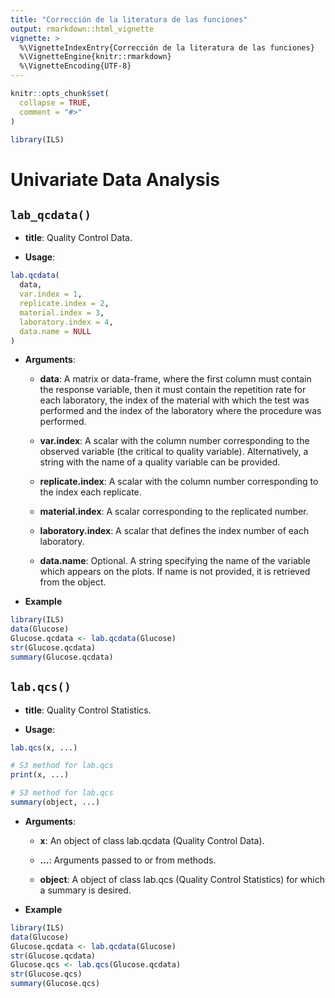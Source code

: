 ```yaml
---
title: "Corrección de la literatura de las funciones"
output: rmarkdown::html_vignette
vignette: >
  %\VignetteIndexEntry{Corrección de la literatura de las funciones}
  %\VignetteEngine{knitr::rmarkdown}
  %\VignetteEncoding{UTF-8}
---
```


```r
knitr::opts_chunk$set(
  collapse = TRUE,
  comment = "#>"
)
```

```r
library(ILS)
```

# Univariate Data Analysis

## `lab_qcdata()`

* __title__: Quality Control Data.

* __Usage__:

```r
lab.qcdata(
  data,
  var.index = 1,
  replicate.index = 2,
  material.index = 3,
  laboratory.index = 4,
  data.name = NULL
)

```
* __Arguments__:

  - __data__: A matrix or data-frame, where the first column must contain the response variable, then it must contain the repetition rate for each laboratory, the index of the material with which the test was performed and the index of the laboratory where the procedure was performed.
  
  - __var.index__: A scalar with the column number corresponding to the observed variable (the critical to quality variable). Alternatively, a string with the name of a quality variable can be provided.
  
  - __replicate.index__: A scalar with the column number corresponding to the index each replicate.

  - __material.index__: A scalar corresponding to the replicated number.

  - __laboratory.index__: A scalar that defines the index number of each laboratory.

  - __data.name__: Optional. A string specifying the name of the variable which appears on the plots. If name is not provided, it is retrieved from the object.
  
* __Example__

```r
library(ILS)
data(Glucose)
Glucose.qcdata <- lab.qcdata(Glucose)
str(Glucose.qcdata)
summary(Glucose.qcdata)
```

## `lab.qcs()`

* __title__: Quality Control Statistics.

* __Usage__:

```r
lab.qcs(x, ...)

# S3 method for lab.qcs
print(x, ...)

# S3 method for lab.qcs
summary(object, ...)
```
* __Arguments__:

  - __x__: An object of class lab.qcdata (Quality Control Data).
  
  - __$\ldots$__: Arguments passed to or from methods.
  
  - __object__: A object of class lab.qcs (Quality Control Statistics)  for which a summary is desired.
  
* __Example__

```r
library(ILS)
data(Glucose)
Glucose.qcdata <- lab.qcdata(Glucose)
str(Glucose.qcdata)
Glucose.qcs <- lab.qcs(Glucose.qcdata)
str(Glucose.qcs)
summary(Glucose.qcs)

```







